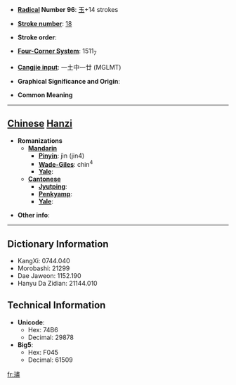* '''[[Wiktionary:Chinese radical index| Radical]] Number 96''': [[Wiktionary:Chinese radical index 玉|玉]]+14 strokes

* '''[[Wiktionary:Chinese total strokes index|Stroke number]]''': [[Wiktionary:Chinese total strokes index 18|18]]

* '''Stroke order''': 

* '''[[Wiktionary:Chinese four corner index|Four-Corner System]]''': 1511<sub>7</sub>

* '''[[Wiktionary:Chinese Cangjie index|Cangjie input]]''': 一土中一廿 (MGLMT)

* '''Graphical Significance and Origin''': 

* '''Common Meaning'''

----

== [[Chinese]] [[Hanzi]] ==

* '''Romanizations'''
** '''[[Mandarin]]'''
*** '''[[Pinyin]]''': jìn (jin4)
*** '''[[Wade-Giles]]''': chin<sup>4</sup>
*** '''[[Yale]]''': 
** '''[[Cantonese]]'''
*** '''[[Jyutping]]''':
*** '''[[Penkyamp]]''': 
*** '''[[Yale]]''': 

* '''Other info''': 

----

== Dictionary Information ==

* KangXi: 0744.040
* Morobashi: 21299
* Dae Jaweon: 1152.190
* Hanyu Da Zidian: 21144.010

== Technical Information ==

* '''Unicode''':
** Hex: 74B6
** Decimal: 29878
* '''Big5''':
** Hex: F045
** Decimal: 61509

[[fr:璶]]